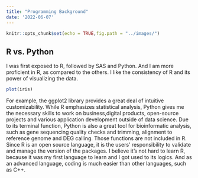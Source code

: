 ```yaml
---
title: "Programming Background"
date: '2022-06-07'
---
```


```r
knitr::opts_chunk$set(echo = TRUE,fig.path = "../images/")
```

## R vs. Python
I was first exposed to R, followed by SAS and Python. And I am more proficient in R, as compared to the others. I like the consistency of R and its power of visualizing the data. 
```r
plot(iris)
```

For example, the ggplot2 library provides  a great deal of intuitive customizability. 
While R emphasizes statistical analysis, Python gives me the necessary skills to work on business,digital products, open-source projects and various application development outside of data science. Due to its terminal function, Python is also a great tool for bioinformatic analysis, such as gene sequencing quality checks and trimming, alignment to reference genome and DEG calling. Those functions are not included in R. Since R is an open source language, it is the users' responsibility to validate and manage the version of the packages. I believe it's not hard to learn R, because it was my first language to learn and I got used to its logics. And as an advanced language, coding is much easier than other languages, such as C++.  

